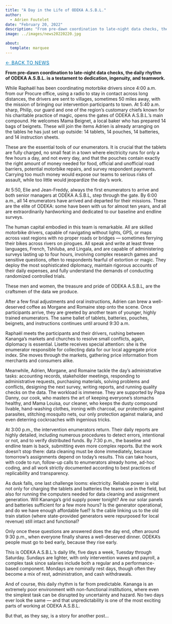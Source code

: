 ```yaml
---
title: "A Day in the Life of ODEKA A.S.B.L."
author: 
  - Adrien Foutelet
date: "February 20, 2022"
description: "From pre-dawn coordination to late-night data checks, the daily rhythm of ODEKA A.S.B.L. is a testament to dedication, ingenuity, and teamwork."
image: ../images/news20220220.jpg

about:
  template: marquee
---
```

<style>
/* Hide the visible description under the title block on THIS page */
header.quarto-title-block .description,
.quarto-title .description,
.quarto-title-meta .description,
p.description {
  display: none !important;
}
</style>

[← Back to News](../index.qmd){.breadcrumb style="font-size:0.9rem; text-transform:uppercase; letter-spacing:0.05em; color:#0077b5;"}

**From pre-dawn coordination to late-night data checks, the daily rhythm of ODEKA A.S.B.L. is a testament to dedication, ingenuity, and teamwork.**

While Raphaël has been coordinating motorbike drivers since 4:00 a.m. from our Procure office, using a radio to stay in contact across long distances, the drivers are sent to villages, sometimes 50 miles away, with the mission of bringing our intervention participants to town. At 5:40 a.m. sharp, Philip, our guard and one of the region’s customary chiefs known for his charitable practice of magic, opens the gates of ODEKA A.S.B.L.’s main compound. He welcomes Mama Beignet, a local baker who has prepared 14 bags of beignets. These will join the items Adrien is already arranging on the tables he has just set up outside: 14 tablets, 14 pouches, 14 batteries, and 14 instruction sheets.

These are the essential tools of our enumerators. It is crucial that the tablets are fully charged, no small feat in a town where electricity runs for only a few hours a day, and not every day, and that the pouches contain exactly the right amount of money needed for food, official and unofficial road barriers, potential motorbike repairs, and survey respondent payments. Carrying too much money would expose our teams to serious risks of assault, while too little would jeopardize the day’s work.

At 5:50, Elie and Jean-Freddy, always the first enumerators to arrive and both senior managers at ODEKA A.S.B.L, step through the gate. By 6:00 a.m., all 14 enumerators have arrived and departed for their missions. These are the elite of ODEKA: some have been with us for almost ten years, and all are extraordinarily hardworking and dedicated to our baseline and endline surveys.

The human capital embodied in this team is remarkable. All are skilled motorbike drivers, capable of navigating without lights, GPS, or maps across vast regions with no proper roads or bridges — sometimes ferrying their bikes across rivers on pirogues. All speak and write at least three languages, French, Tshiluba, and Lingala, and are capable of administering surveys lasting up to four hours, involving complex research games and sensitive questions, often to respondents fearful of extortion or magic. They deploy the most sophisticated diplomacy, maintain rigorous accounts of their daily expenses, and fully understand the demands of conducting randomized controlled trials.

These men and women, the treasure and pride of ODEKA A.S.B.L, are the craftsmen of the data we produce.

After a few final adjustments and oral instructions, Adrien can brew a well-deserved coffee as Morgane and Romaine step onto the scene. Once participants arrive, they are greeted by another team of younger, highly trained enumerators. The same ballet of tablets, batteries, pouches, beignets, and instructions continues until around 9:30 a.m.

Raphaël meets the participants and their drivers, rushing between Kananga’s markets and churches to resolve small conflicts, again, diplomacy is essential. Lisette receives special attention: she is the enumerator responsible for collecting data for our local aggregate price index. She moves through the markets, gathering price information from merchants and consumers alike.

Meanwhile, Adrien, Morgane, and Romaine tackle the day’s administrative tasks: accounting records, stakeholder meetings, responding to administrative requests, purchasing materials, solving problems and conflicts, designing the next survey, writing reports, and running quality checks on the data. The workload is immense. They are supported by Papa Danny, our cook, who masters the art of keeping everyone’s stomachs healthy, and Mama Louisa, our cleaner, who keeps the dusty compound livable, hand-washing clothes, ironing with charcoal, our protection against parasites, stitching mosquito nets, our only protection against malaria, and even deterring cockroaches with ingenious tricks.

At 3:00 p.m., the intervention enumerators return. Their daily reports are highly detailed, including numerous procedures to detect errors, intentional or not, and to verify distributed funds. By 7:30 p.m., the baseline and endline team is back, submitting even more complex reports. But the work doesn’t stop there: data cleaning must be done immediately, because tomorrow’s assignments depend on today’s results. This can take hours, with code to run, follow-up calls to enumerators already home, ad-hoc coding, and all work strictly documented according to best practices of replicability and transparency.

As dusk falls, one last challenge looms: electricity. Reliable power is vital not only for charging the tablets and batteries the teams use in the field, but also for running the computers needed for data cleaning and assignment generation. Will Kananga’s grid supply power tonight? Are our solar panels and batteries sufficient for a few more hours? Is the generator operational, and do we have enough affordable fuel? Is the cable linking us to the old train station (where state-provided generators were repurposed for local revenue) still intact and functional?

Only once these questions are answered does the day end, often around 9:30 p.m., when everyone finally shares a well-deserved dinner. ODEKA’s people must go to bed early, because they rise early.

This is ODEKA A.S.B.L.’s daily life, five days a week, Tuesday through Saturday. Sundays are lighter, with only intervention waves and payroll, a complex task since salaries include both a regular and a performance-based component. Mondays are nominally rest days, though often they become a mix of rest, administration, and cash withdrawals.

And of course, this daily rhythm is far from predictable. Kananga is an extremely poor environment with non-functional institutions, where even the simplest task can be disrupted by uncertainty and hazard. No two days ever look the same — and that unpredictability is one of the most exciting parts of working at ODEKA A.S.B.L.

But that, as they say, is a story for another post…